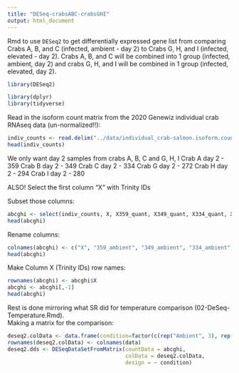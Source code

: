 ```yaml
---
title: "DESeq-crabsABC-crabsGHI"
output: html_document
---
```

Rmd to use `DESeq2` to get differentially expressed gene list from comparing Crabs A, B, and C (infected, ambient - day 2) to Crabs G, H, and I (infected, elevated - day 2). Crabs A, B, and C will be combined into 1 group (infected, ambient, day 2) and crabs G, H, and I will be combined in 1 group (infected, elevated, day 2). 

```r
library(DESeq2)
```

```r
library(dplyr)
library(tidyverse)
```


Read in the isoform count matrix from the 2020 Genewiz individual crab RNAseq data (un-normalized!!):
```r
indiv_counts <- read.delim("../data/individual_crab-salmon.isoform.counts.matrix")
head(indiv_counts)
```

We only want day 2 samples from crabs A, B, C and G, H, I
Crab A day 2 - 359
Crab B day 2 - 349
Crab C day 2 - 334
Crab G day 2 - 272
Crab H day 2 - 294
Crab I day 2 - 280 

ALSO! Select the first column "X" with Trinity IDs

Subset those columns:
```r
abcghi <- select(indiv_counts, X, X359_quant, X349_quant, X334_quant, X272_quant, X294_quant, X280_quant)
head(abcghi)
```

Rename columns: 
```r
colnames(abcghi) <- c("X", "359_ambient", "349_ambient", "334_ambient", "272_elevated", "294_elevated", "280_elevated")
head(abcghi)
```

Make Column X (Trinity IDs) row names:
```r
rownames(abcghi) <- abcghi$X
abcghi <- abcghi[,-1]
head(abcghi)
```

Rest is done mirroring what SR did for temperature comparison (02-DeSeq-Temperature.Rmd).        
Making a matrix for the comparison: 
```r
deseq2.colData <- data.frame(condition=factor(c(rep("Ambient", 3), rep("Elevated", 3))), type=factor(rep("paired-end", 6)))
rownames(deseq2.colData) <- colnames(data)
deseq2.dds <- DESeqDataSetFromMatrix(countData = abcghi,
                                     colData = deseq2.colData, 
                                     design = ~ condition)
```

















